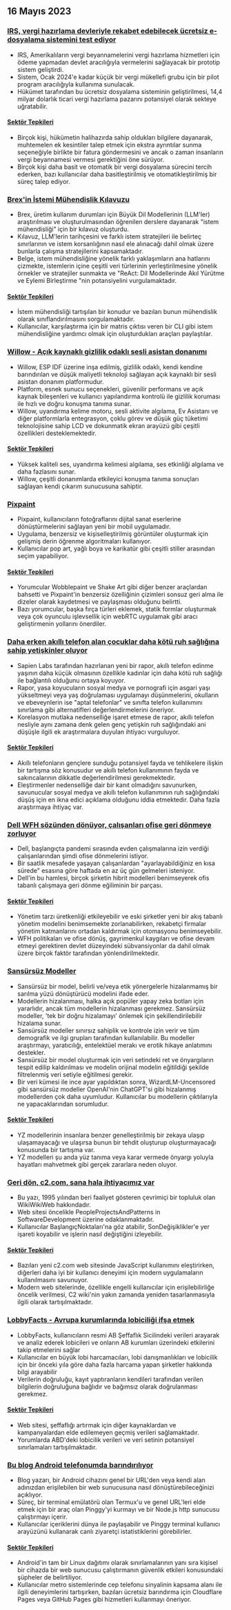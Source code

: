 

<CallToAction />

<Steps>

## 16 Mayıs 2023

### [IRS, vergi hazırlama devleriyle rekabet edebilecek ücretsiz e-dosyalama sistemini test ediyor](https://www.washingtonpost.com/business/2023/05/15/irs-free-file/)

- IRS, Amerikalıların vergi beyannamelerini vergi hazırlama hizmetleri için ödeme yapmadan devlet aracılığıyla vermelerini sağlayacak bir prototip sistem geliştirdi.
- Sistem, Ocak 2024'e kadar küçük bir vergi mükellefi grubu için bir pilot program aracılığıyla kullanıma sunulacak.
- Hükümet tarafından bu ücretsiz dosyalama sisteminin geliştirilmesi, 14,4 milyar dolarlık ticari vergi hazırlama pazarını potansiyel olarak sekteye uğratabilir.

#### [Sektör Tepkileri](http://news.ycombinator.com/item?id=35950836)

- Birçok kişi, hükümetin halihazırda sahip oldukları bilgilere dayanarak, muhtemelen ek kesintiler talep etmek için ekstra ayrıntılar sunma seçeneğiyle birlikte bir fatura göndermesini ve ancak o zaman insanların vergi beyannamesi vermesi gerektiğini öne sürüyor.
- Birçok kişi daha basit ve otomatik bir vergi dosyalama sürecini tercih ederken, bazı kullanıcılar daha basitleştirilmiş ve otomatikleştirilmiş bir süreç talep ediyor.

### [Brex'in İstemi Mühendislik Kılavuzu](https://github.com/brexhq/prompt-engineering)

- Brex, üretim kullanım durumları için Büyük Dil Modellerinin (LLM'ler) araştırılması ve oluşturulmasından öğrenilen derslere dayanarak "istem mühendisliği" için bir kılavuz oluşturdu.
- Kılavuz, LLM'lerin tarihçesini ve farklı istem stratejileri ile belirteç sınırlarının ve istem korsanlığının nasıl ele alınacağı dahil olmak üzere bunlarla çalışma stratejilerini kapsamaktadır.
- Belge, istem mühendisliğine yönelik farklı yaklaşımların ana hatlarını çizmekte, istemlerin içine çeşitli veri türlerinin yerleştirilmesine yönelik örnekler ve stratejiler sunmakta ve "ReAct: Dil Modellerinde Akıl Yürütme ve Eylemi Birleştirme "nin potansiyelini vurgulamaktadır.

#### [Sektör Tepkileri](http://news.ycombinator.com/item?id=35942583)

- İstem mühendisliği tartışılan bir konudur ve bazıları bunun mühendislik olarak sınıflandırılmasını sorgulamaktadır.
- Kullanıcılar, karşılaştırma için bir matris çıktısı veren bir CLI gibi istem mühendisliğine yardımcı olmak için oluşturdukları araçları paylaştılar.

### [Willow - Açık kaynaklı gizlilik odaklı sesli asistan donanımı](https://github.com/toverainc/willow)

- Willow, ESP IDF üzerine inşa edilmiş, gizlilik odaklı, kendi kendine barındırılan ve düşük maliyetli teknoloji sağlayan açık kaynaklı bir sesli asistan donanım platformudur.
- Platform, esnek sunucu seçenekleri, güvenilir performans ve açık kaynak bileşenleri ve kullanıcı yapılandırma kontrolü ile gizlilik koruması ile hızlı ve doğru konuşma tanıma sunar.
- Willow, uyandırma kelime motoru, sesli aktivite algılama, Ev Asistanı ve diğer platformlarla entegrasyon, çoklu görev ve düşük güç tüketimi teknolojisine sahip LCD ve dokunmatik ekran arayüzü gibi çeşitli özellikleri desteklemektedir.

#### [Sektör Tepkileri](http://news.ycombinator.com/item?id=35948462)

- Yüksek kaliteli ses, uyandırma kelimesi algılama, ses etkinliği algılama ve daha fazlasını sunar.
- Willow, çeşitli donanımlarda etkileyici konuşma tanıma sonuçları sağlayan kendi çıkarım sunucusuna sahiptir.

### [Pixpaint](https://warms.maxbittker.repl.co/)

- Pixpaint, kullanıcıların fotoğraflarını dijital sanat eserlerine dönüştürmelerini sağlayan yeni bir mobil uygulamadır.
- Uygulama, benzersiz ve kişiselleştirilmiş görüntüler oluşturmak için gelişmiş derin öğrenme algoritmaları kullanıyor.
- Kullanıcılar pop art, yağlı boya ve karikatür gibi çeşitli stiller arasından seçim yapabiliyor.

#### [Sektör Tepkileri](http://news.ycombinator.com/item?id=35944159)

- Yorumcular Wobblepaint ve Shake Art gibi diğer benzer araçlardan bahsetti ve Pixpaint'in benzersiz özelliğinin çizimleri sonsuz geri alma ile dizeler olarak kaydetmesi ve paylaşması olduğunu belirtti.
- Bazı yorumcular, başka fırça türleri eklemek, statik formlar oluşturmak veya çok oyunculu işlevsellik için webRTC uygulamak gibi aracı geliştirmenin yollarını önerdiler.

### [Daha erken akıllı telefon alan çocuklar daha kötü ruh sağlığına sahip yetişkinler oluyor](https://jonathanhaidt.substack.com/p/sapien-smartphone-report)

- Sapien Labs tarafından hazırlanan yeni bir rapor, akıllı telefon edinme yaşının daha küçük olmasının özellikle kadınlar için daha kötü ruh sağlığı ile bağlantılı olduğunu ortaya koyuyor.
- Rapor, yasa koyucuların sosyal medya ve pornografi için asgari yaşı yükseltmeyi veya yaş doğrulaması uygulamayı düşünmelerini, okulların ve ebeveynlerin ise "aptal telefonlar" ve sınıfta telefon kullanımını sınırlama gibi alternatifleri değerlendirmelerini öneriyor.
- Korelasyon mutlaka nedenselliğe işaret etmese de rapor, akıllı telefon nesliyle aynı zamana denk gelen genç yetişkin ruh sağlığındaki ani düşüşle ilgili ek araştırmalara duyulan ihtiyacı vurguluyor.

#### [Sektör Tepkileri](http://news.ycombinator.com/item?id=35948332)

- Akıllı telefonların gençlere sunduğu potansiyel fayda ve tehlikelere ilişkin bir tartışma söz konusudur ve akıllı telefon kullanımının fayda ve sakıncalarının dikkatle değerlendirilmesi gerekmektedir.
- Eleştirmenler nedenselliğe dair bir kanıt olmadığını savunurken, savunucular sosyal medya ve akıllı telefon kullanımının ruh sağlığındaki düşüş için en ikna edici açıklama olduğunu iddia etmektedir. Daha fazla araştırmaya ihtiyaç var.

### [Dell WFH sözünden dönüyor, çalışanları ofise geri dönmeye zorluyor](https://www.techradar.com/news/dell-goes-back-on-wfh-pledge-forces-employees-to-come-back-to-the-office)

- Dell, başlangıçta pandemi sırasında evden çalışmalarına izin verdiği çalışanlarından şimdi ofise dönmelerini istiyor.
- Bir saatlik mesafede yaşayan çalışanlardan "ayarlayabildiğiniz en kısa sürede" esasına göre haftada en az üç gün gelmeleri isteniyor.
- Dell'in bu hamlesi, birçok şirketin hibrit modelleri benimseyerek ofis tabanlı çalışmaya geri dönme eğiliminin bir parçası.

#### [Sektör Tepkileri](http://news.ycombinator.com/item?id=35944295)

- Yönetim tarzı üretkenliği etkileyebilir ve eski şirketler yeni bir akış tabanlı yönetim modelini benimsemekte zorlanabilirken, rekabetçi firmalar yönetim katmanlarını ortadan kaldırmak için otomasyonu benimseyebilir.
- WFH politikaları ve ofise dönüş, gayrimenkul kaygıları ve ofise devam etmeyi gerektiren devlet düzeyindeki sübvansiyonlar da dahil olmak üzere birçok faktör tarafından yönlendirilmektedir.

### [Sansürsüz Modeller](https://erichartford.com/uncensored-models)

- Sansürsüz bir model, belirli ve/veya etik yönergelerle hizalanmamış bir sarılma yüzü dönüştürücü modelini ifade eder.
- Modellerin hizalanması, halka açık popüler yapay zeka botları için yararlıdır, ancak tüm modellerin hizalanması gerekmez. Sansürsüz modeller, 'tek bir doğru hizalamayı' önlemek için şekillendirilebilir hizalama sunar.
- Sansürsüz modeller sınırsız sahiplik ve kontrole izin verir ve tüm demografik ve ilgi grupları tarafından kullanılabilir. Bu modeller araştırmayı, yaratıcılığı, entelektüel merakı ve erotik hikaye anlatımını destekler.
- Sansürsüz bir model oluşturmak için veri setindeki ret ve önyargıların tespit edilip kaldırılması ve modelin orijinal modelin eğitildiği şekilde filtrelenmiş veri setiyle eğitilmesi gerekir.
- Bir veri kümesi ile ince ayar yapıldıktan sonra, WizardLM-Uncensored gibi sansürsüz modeller OpenAI'nin ChatGPT'si gibi hizalanmış modellerden çok daha uyumludur. Kullanıcılar bu modellerin çıktılarıyla ne yapacaklarından sorumludur.

#### [Sektör Tepkileri](http://news.ycombinator.com/item?id=35946060)

- YZ modellerinin insanlara benzer genelleştirilmiş bir zekaya ulaşıp ulaşamayacağı ve ulaşırsa bunun bir tehdit oluşturup oluşturmayacağı konusunda bir tartışma var.
- YZ modelleri şu anda yüz tanıma veya karar vermede önyargı yoluyla hayatları mahvetmek gibi gerçek zararlara neden oluyor.

### [Geri dön, c2.com, sana hala ihtiyacımız var](http://wiki.c2.com)

- Bu yazı, 1995 yılından beri faaliyet gösteren çevrimiçi bir topluluk olan WikiWikiWeb hakkındadır.
- Web sitesi öncelikle PeopleProjectsAndPatterns in SoftwareDevelopment üzerine odaklanmaktadır.
- Kullanıcılar BaşlangıçNoktaları'na göz atabilir, SonDeğişiklikler'e yer işareti koyabilir ve işlerin nasıl değiştiğini izleyebilir.

#### [Sektör Tepkileri](http://news.ycombinator.com/item?id=35948268)

- Bazıları yeni c2.com web sitesinde JavaScript kullanımını eleştirirken, diğerleri daha iyi bir kullanıcı deneyimi için modern uygulamaların kullanılmasını savunuyor.
- Modern web sitelerinde, özellikle engelli kullanıcılar için erişilebilirliğe öncelik verilmesi, C2 wiki'nin yakın zamanda yeniden tasarlanmasıyla ilgili olarak tartışılmaktadır.

### [LobbyFacts - Avrupa kurumlarında lobiciliği ifşa etmek](https://www.lobbyfacts.eu/)

- LobbyFacts, kullanıcıların resmi AB Şeffaflık Sicilindeki verileri arayarak ve analiz ederek lobicileri ve onların AB kurumları üzerindeki etkilerini takip etmelerini sağlar
- Kullanıcılar en büyük lobi harcamacıları, lobi danışmanlıkları ve lobicilik için bir önceki yıla göre daha fazla harcama yapan şirketler hakkında bilgi arayabilir
- Verilerin doğruluğu, kayıt yaptıranların kendileri tarafından verilen bilgilerin doğruluğuna bağlıdır ve bağımsız olarak doğrulanması gerekmez.

#### [Sektör Tepkileri](http://news.ycombinator.com/item?id=35949317)

- Web sitesi, şeffaflığı artırmak için diğer kaynaklardan ve kampanyalardan elde edilemeyen geçmiş verileri sağlamaktadır.
- Yorumlarda ABD'deki lobicilik verileri ve veri setinin potansiyel sınırlamaları tartışılmaktadır.

### [Bu blog Android telefonumda barındırılıyor](https://androidblog.a.pinggy.io/)

- Blog yazarı, bir Android cihazını genel bir URL'den veya kendi alan adınızdan erişilebilen bir web sunucusuna nasıl dönüştürebileceğinizi açıklıyor.
- Süreç, bir terminal emülatörü olan Termux'u ve genel URL'leri elde etmek için bir araç olan Pinggy'yi kurmayı ve bir Node.js http sunucusu çalıştırmayı içerir.
- Kullanıcılar içeriklerini dünya ile paylaşabilir ve Pinggy terminal kullanıcı arayüzünü kullanarak canlı ziyaretçi istatistiklerini görebilirler.

#### [Sektör Tepkileri](http://news.ycombinator.com/item?id=35944315)

- Android'in tam bir Linux dağıtımı olarak sınırlamalarının yanı sıra kişisel bir cihazda bir web sunucusu çalıştırmanın güvenlik etkileri konusundaki şüpheler de belirtiliyor.
- Kullanıcılar metro sistemlerinde cep telefonu sinyalinin kapsama alanı ile ilgili deneyimlerini tartışırken, bazıları ücretsiz barındırma için Cloudflare Pages veya GitHub Pages gibi hizmetleri kullanmayı öneriyor.

</Steps>
